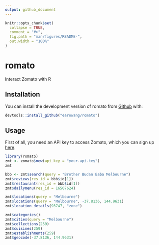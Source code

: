 ```yaml
---
output: github_document
---
```


<!-- README.md is generated from README.Rmd. Please edit that file -->

```r
knitr::opts_chunk$set(
  collapse = TRUE,
  comment = "#>",
  fig.path = "man/figures/README-",
  out.width = "100%"
)
```
# romato

Interact Zomato with R

## Installation

You can install the development version of romato from [Github](https://github.com/earowang/romato) with:

``` r
devtools::install_github("earowang/romato")
```

## Usage

First of all, you need an API key to access Zomato, which you can sign up [here](https://developers.zomato.com/api).

```r
library(romato)
zmt <- zomato$new(api_key = "your-api-key")
zmt
```

```r
bbb <- zmt$search(query = "Brother Budan Baba Melbourne")
zmt$reviews(res_id = bbb$id[1])
zmt$restaurant(res_id = bbb$id[1])
zmt$dailymenu(res_id = 16507624)

zmt$locations(query = "Melbourne")
zmt$locations(query = "Melbourne", -37.8136, 144.9631)
zmt$location_details(93747, "zone")

zmt$categories()
zmt$cities(query = "Melbourne")
zmt$collections(259)
zmt$cuisines(259)
zmt$establishments(259)
zmt$geocode(-37.8136, 144.9631)
```
